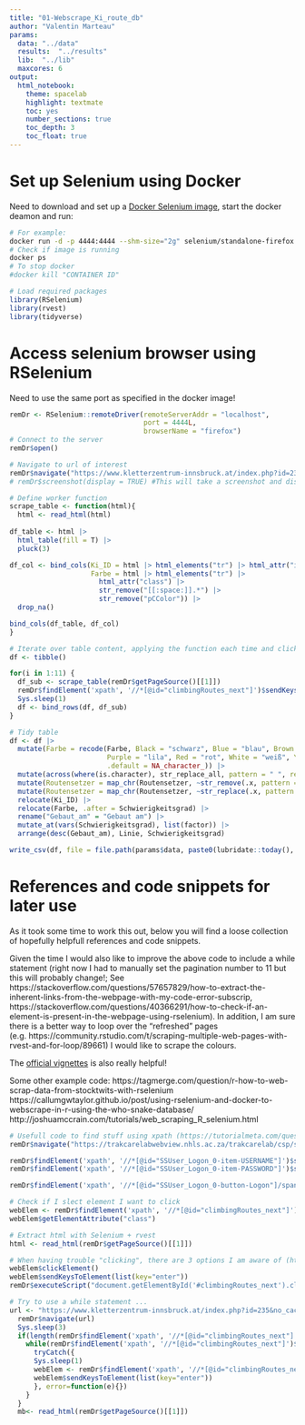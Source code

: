 ```yaml
---
title: "01-Webscrape_Ki_route_db"
author: "Valentin Marteau"
params:
  data: "../data"
  results:  "../results"
  lib:  "../lib"
  maxcores: 6
output:
  html_notebook:
    theme: spacelab
    highlight: textmate
    toc: yes
    number_sections: true
    toc_depth: 3
    toc_float: true
---
```


# Set up Selenium using Docker
Need to download and set up a [Docker Selenium image](https://github.com/SeleniumHQ/docker-selenium), start the docker deamon and run:
```bash
# For example:
docker run -d -p 4444:4444 --shm-size="2g" selenium/standalone-firefox:4.1.4-20220427 # If port 4444 is not available try 4445 (can happen on macos)
# Check if image is running
docker ps
# To stop docker
#docker kill "CONTAINER ID"
```
```r
# Load required packages
library(RSelenium)
library(rvest)
library(tidyverse)
```
# Access selenium browser using RSelenium
Need to use the same port as specified in the docker image!
```r
remDr <- RSelenium::remoteDriver(remoteServerAddr = "localhost",
                                 port = 4444L,
                                 browserName = "firefox")
# Connect to the server
remDr$open()

# Navigate to url of interest
remDr$navigate("https://www.kletterzentrum-innsbruck.at/index.php?id=235&no_cache=1")
# remDr$screenshot(display = TRUE) #This will take a screenshot and display it in the RStudio viewer

# Define worker function
scrape_table <- function(html){
  html <- read_html(html) 
  
df_table <- html |>
  html_table(fill = T) |>
  pluck(3)

df_col <- bind_cols(Ki_ID = html |> html_elements("tr") |> html_attr("id"),
                    Farbe = html |> html_elements("tr") |>
                      html_attr("class") |>
                      str_remove("[[:space:]].*") |>
                      str_remove("pCColor")) |>
  drop_na()

bind_cols(df_table, df_col)
}

# Iterate over table content, applying the function each time and clicking the "Next" button
df <- tibble()

for(i in 1:11) {
  df_sub <- scrape_table(remDr$getPageSource()[[1]])
  remDr$findElement('xpath', '//*[@id="climbingRoutes_next"]')$sendKeysToElement(list(key = "enter"))
  Sys.sleep(1)
  df <- bind_rows(df, df_sub)
}

# Tidy table
df <- df |>
  mutate(Farbe = recode(Farbe, Black = "schwarz", Blue = "blau", Brown = "braun", Green = "grün", Orange = "orange", Pink = "pink",
                        Purple = "lila", Red = "rot", White = "weiß", Yellow = "gelb",
                        .default = NA_character_)) |>
  mutate(across(where(is.character), str_replace_all, pattern = " ", replacement = "_")) |>
  mutate(Routensetzer = map_chr(Routensetzer, ~str_remove(.x, pattern = "/"))) |>
  mutate(Routensetzer = map_chr(Routensetzer, ~str_replace(.x, pattern = "__", replacement = "_"))) |>
  relocate(Ki_ID) |>
  relocate(Farbe, .after = Schwierigkeitsgrad) |>
  rename("Gebaut_am" = "Gebaut am") |>
  mutate_at(vars(Schwierigkeitsgrad), list(factor)) |>
  arrange(desc(Gebaut_am), Linie, Schwierigkeitsgrad)

write_csv(df, file = file.path(params$data, paste0(lubridate::today(), "-KI_Routendatenbank.csv") ))
```

# References and code snippets for later use
As it took some time to work this out, below you will find a loose collection of hopefully helpfull references and code snippets.

Given the time I would also like to improve the above code to include a while statement (right now I had to manually set the pagination number to 11 but this will probably change!; See https://stackoverflow.com/questions/57657829/how-to-extract-the-inherent-links-from-the-webpage-with-my-code-error-subscrip, https://stackoverflow.com/questions/40366291/how-to-check-if-an-element-is-present-in-the-webpage-using-rselenium). In addition, I am sure there is a better way to loop over the "refreshed" pages (e.g. https://community.rstudio.com/t/scraping-multiple-web-pages-with-rvest-and-for-loop/89661)
I would like to scrape the colours.

The [official vignettes](https://cran.r-project.org/web/packages/RSelenium/index.html) is also really helpful!

Some other example code: https://tagmerge.com/question/r-how-to-web-scrap-data-from-stocktwits-with-rselenium
https://callumgwtaylor.github.io/post/using-rselenium-and-docker-to-webscrape-in-r-using-the-who-snake-database/
http://joshuamccrain.com/tutorials/web_scraping_R_selenium.html

```r
# Usefull code to find stuff using xpath (https://tutorialmeta.com/question/error-using-findelement-function-in-rselenium-struggling-to-select-a-text-box-a, https://www.w3schools.com/xml/xpath_syntax.asp)
remDr$navigate("https://trakcarelabwebview.nhls.ac.za/trakcarelab/csp/system.Home.cls#/Component/SSUser.Logon")

remDr$findElement('xpath', '//*[@id="SSUser_Logon_0-item-USERNAME"]')$sendKeysToElement(list("myusername"))
remDr$findElement('xpath', '//*[@id="SSUser_Logon_0-item-PASSWORD"]')$sendKeysToElement(list("password"))

remDr$findElement('xpath', '//*[@id="SSUser_Logon_0-button-Logon"]/span')$clickElement()

# Check if I slect element I want to click
webElem <- remDr$findElement('xpath', '//*[@id="climbingRoutes_next"]')
webElem$getElementAttribute("class")

# Extract html with Selenium + rvest
html <- read_html(remDr$getPageSource()[[1]])

# When having trouble "clicking", there are 3 options I am aware of (https://stackoverflow.com/questions/26725406/rselenium-radio-button-click-doesnt-seem-to-be-working)
webElem$clickElement()
webElem$sendKeysToElement(list(key="enter"))
remDr$executeScript("document.getElementById('#climbingRoutes_next').click()")
```

```r
# Try to use a while statement ...
url <- "https://www.kletterzentrum-innsbruck.at/index.php?id=235&no_cache=1"
  remDr$navigate(url)
  Sys.sleep(3)
  if(length(remDr$findElement('xpath', '//*[@id="climbingRoutes_next"]'))!=0){
    while(remDr$findElement('xpath', '//*[@id="climbingRoutes_next"]')$isElementDisplayed()[[1]]){
      tryCatch({
      Sys.sleep(1)
      webElem <- remDr$findElement('xpath', '//*[@id="climbingRoutes_next"]')
      webElem$sendKeysToElement(list(key="enter"))
      }, error=function(e){})
    }
  }
  mb<- read_html(remDr$getPageSource()[[1]])
```